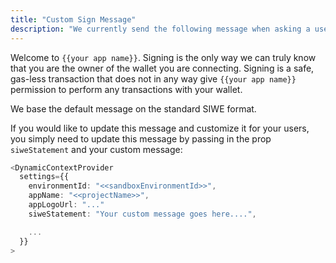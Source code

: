 ```yaml
---
title: "Custom Sign Message"
description: "We currently send the following message when asking a user to sign their wallet when authenticating"
---
```


Welcome to `{{your app name}}`. Signing is the only way we can truly know that you are the owner of the wallet you are connecting. Signing is a safe, gas-less transaction that does not in any way give `{{your app name}}` permission to perform any transactions with your wallet.

<Note>We base the default message on the standard SIWE format.</Note>

If you would like to update this message and customize it for your users, you simply need to update this message by passing in the prop `siweStatement` and your custom message:

```typescript TypeScript
<DynamicContextProvider
  settings={{
    environmentId: "<<sandboxEnvironmentId>>",
    appName: "<<projectName>>",
    appLogoUrl: "..."
    siweStatement: "Your custom message goes here....",

    ...
  }}
>
```
